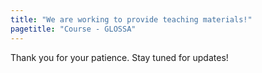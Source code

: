 ```yaml
---
title: "We are working to provide teaching materials!"
pagetitle: "Course - GLOSSA"
---
```


Thank you for your patience. Stay tuned for updates!
